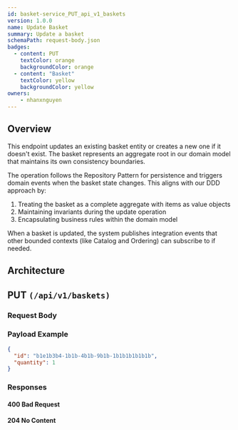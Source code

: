 ```yaml
---
id: basket-service_PUT_api_v1_baskets
version: 1.0.0
name: Update Basket
summary: Update a basket
schemaPath: request-body.json
badges:
  - content: PUT
    textColor: orange
    backgroundColor: orange
  - content: "Basket"
    textColor: yellow
    backgroundColor: yellow
owners:
    - nhanxnguyen
---
```


## Overview

This endpoint updates an existing basket entity or creates a new one if it doesn't exist. The basket represents an aggregate root in our domain model that maintains its own consistency boundaries.

The operation follows the Repository Pattern for persistence and triggers domain events when the basket state changes. This aligns with our DDD approach by:

1. Treating the basket as a complete aggregate with items as value objects
2. Maintaining invariants during the update operation
3. Encapsulating business rules within the domain model

When a basket is updated, the system publishes integration events that other bounded contexts (like Catalog and Ordering) can subscribe to if needed.

## Architecture

<NodeGraph />

## PUT `(/api/v1/baskets)`

### Request Body

<SchemaViewer file="request-body.json" maxHeight="500" id="request-body" />

### Payload Example

```json title="Payload example"
{
  "id": "b1e1b3b4-1b1b-4b1b-9b1b-1b1b1b1b1b1b",
  "quantity": 1
}
```

### Responses

#### <span className="text-orange-500">400 Bad Request</span>

<SchemaViewer file="response-400.json" maxHeight="500" id="response-400" />

#### <span className="text-green-500">204 No Content</span>

